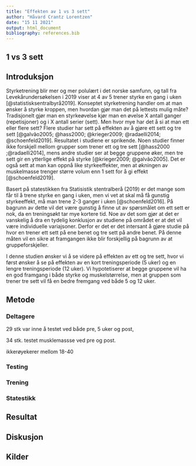 ```yaml
---
title: "Effekten av 1 vs 3 sett"
author: "Håvard Crantz Lorentzen"
date: "15 11 2021"
output: html_document
bibliography: references.bib
---
```


## 1 vs 3 sett

## Introduksjon

Styrketrening blir mer og mer polulært i det norske samfunn, og tall fra Levekårundersøkelsen i 2019 viser at 4 av 5 trener styrke en gang i uken [@statistisksentralbyrå2019]. Konseptet styrketrening handler om at man ønsker å styrke kroppen, men hvordan gjør man det på lettests mulig måte? Tradisjonelt gjør man en styrkeøvelse kjør man en øvelse X antall ganger (repetisjoner) og i X antall serier (sett). Men hvor mye har det å si at man ett eller flere sett? Flere studier har sett på effekten av å gjøre ett sett og tre sett [@galvão2005; @hass2000; @krieger2009; @radaelli2014; @schoenfeld2019]. Resultatet i studiene er sprikende. Noen studier finner ikke forskjell mellom grupper som trener ett og tre sett [@hass2000 ;@radaelli2014], mens andre studier ser at begge gruppene øker, men tre sett gir en ytterlige effekt på styrke [@krieger2009; @galvão2005]. Det er også sett at man kan oppnå like styrkeeffekter, men at økningen av muskelmasse trenger større volum enn 1 sett for å gi effekt [@schoenfeld2019].

Basert på statestikken fra Statisistik stentralberå (2019) er det mange som får til å trene styrke en gang i uken, men vi vet at skal må få gunstig styrkeeffekt, må man trene 2-3 ganger i uken [@schoenfeld2016]. På bagrunn av dette vil det være gunstig å finne ut av spørsmålet om ett sett er nok, da en treningsøkt tar mye kortere tid. Noe av det som gjør at det er vanskelig å dra en tydelig konklusjon av studiene på området er at det vil være individuelle variajsoner. Derfor er det er det intersant å gjøre studie på hvor en trener ett sett på ene benet og tre sett på andre benet. På denne måten vil en sikre at framgangen ikke blir forskjellig på bagrunn av at gruppeforskjeller.

I denne studien ønsker vi å se videre på effekten av ett og tre sett, hvor vi først ønsker å se på effekten av en kort treningsperiode (5 uker) og en lengre treningsperiode (12 uker). Vi hypotetiserer at begge gruppene vil ha en god framgang i både styrke og muskelstørrelse, men at gruppen som trener tre sett vil få en bedre fremgang ved både 5 og 12 uker.

## Metode

### Deltagere

29 stk var inne å testet ved både pre, 5 uker og post,

34 stk. testet musklemassse ved pre og post.

ikkerøyekerer mellom 18-40

### Testing

### Trening

### Statestikk 

## Resultat

## Diskusjon

## Kilder
